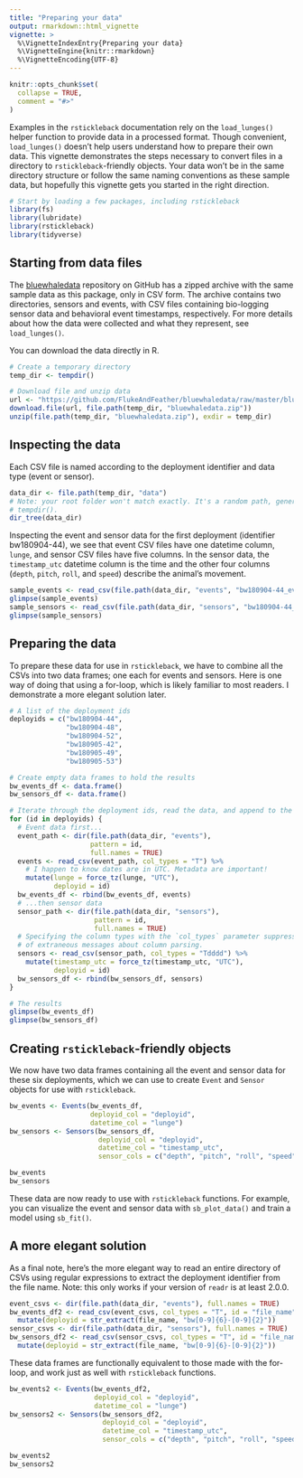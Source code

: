 ```yaml
---
title: "Preparing your data"
output: rmarkdown::html_vignette
vignette: >
  %\VignetteIndexEntry{Preparing your data}
  %\VignetteEngine{knitr::rmarkdown}
  %\VignetteEncoding{UTF-8}
---
```


```r
knitr::opts_chunk$set(
  collapse = TRUE,
  comment = "#>"
)
```

Examples in the `rstickleback` documentation rely on the `load_lunges()` helper function to provide data in a processed format. Though convenient, `load_lunges()` doesn't help users understand how to prepare their own data. This vignette demonstrates the steps necessary to convert files in a directory to `rstickleback`-friendly objects. Your data won't be in the same directory structure or follow the same naming conventions as these sample data, but hopefully this vignette gets you started in the right direction.

```r
# Start by loading a few packages, including rstickleback
library(fs)
library(lubridate)
library(rstickleback)
library(tidyverse)
```

## Starting from data files

The [bluewhaledata](https://github.com/flukeandfeather/bluewhaledata) repository on GitHub has a zipped archive with the same sample data as this package, only in CSV form. The archive contains two directories, sensors and events, with CSV files containing bio-logging sensor data and behavioral event timestamps, respectively. For more details about how the data were collected and what they represent, see `load_lunges()`. 

You can download the data directly in R.

```r
# Create a temporary directory
temp_dir <- tempdir()

# Download file and unzip data
url <- "https://github.com/FlukeAndFeather/bluewhaledata/raw/master/bluewhaledata.zip"
download.file(url, file.path(temp_dir, "bluewhaledata.zip"))
unzip(file.path(temp_dir, "bluewhaledata.zip"), exdir = temp_dir)
```

## Inspecting the data

Each CSV file is named according to the deployment identifier and data type (event or sensor).

```r
data_dir <- file.path(temp_dir, "data")
# Note: your root folder won't match exactly. It's a random path, generated by
# tempdir().
dir_tree(data_dir)
```

Inspecting the event and sensor data for the first deployment (identifier bw180904-44), we see that event CSV files have one datetime column, `lunge`, and sensor CSV files have five columns. In the sensor data, the `timestamp_utc` datetime column is the time and the other four columns (`depth`, `pitch`, `roll`, and `speed`) describe the animal's movement.

```r
sample_events <- read_csv(file.path(data_dir, "events", "bw180904-44_events.csv"))
glimpse(sample_events)
sample_sensors <- read_csv(file.path(data_dir, "sensors", "bw180904-44_sensors.csv"))
glimpse(sample_sensors)
```

## Preparing the data

To prepare these data for use in `rstickleback`, we have to combine all the CSVs into two data frames; one each for events and sensors. Here is one way of doing that using a for-loop, which is likely familiar to most readers. I demonstrate a more elegant solution later.

```r
# A list of the deployment ids
deployids = c("bw180904-44",
              "bw180904-48",
              "bw180904-52",
              "bw180905-42",
              "bw180905-49",
              "bw180905-53")

# Create empty data frames to hold the results
bw_events_df <- data.frame()
bw_sensors_df <- data.frame()

# Iterate through the deployment ids, read the data, and append to the results
for (id in deployids) {
  # Event data first...
  event_path <- dir(file.path(data_dir, "events"), 
                    pattern = id, 
                    full.names = TRUE)
  events <- read_csv(event_path, col_types = "T") %>% 
    # I happen to know dates are in UTC. Metadata are important!
    mutate(lunge = force_tz(lunge, "UTC"),
           deployid = id)
  bw_events_df <- rbind(bw_events_df, events)
  # ...then sensor data
  sensor_path <- dir(file.path(data_dir, "sensors"), 
                     pattern = id, 
                     full.names = TRUE)
  # Specifying the column types with the `col_types` parameter suppresses a lot
  # of extraneous messages about column parsing.
  sensors <- read_csv(sensor_path, col_types = "Tdddd") %>% 
    mutate(timestamp_utc = force_tz(timestamp_utc, "UTC"),
           deployid = id)
  bw_sensors_df <- rbind(bw_sensors_df, sensors)
}

# The results
glimpse(bw_events_df)
glimpse(bw_sensors_df)
```

## Creating `rstickleback`-friendly objects

We now have two data frames containing all the event and sensor data for these six deployments, which we can use to create `Event` and `Sensor` objects for use with `rstickleback`.

```r
bw_events <- Events(bw_events_df, 
                    deployid_col = "deployid", 
                    datetime_col = "lunge")
bw_sensors <- Sensors(bw_sensors_df,
                      deployid_col = "deployid",
                      datetime_col = "timestamp_utc", 
                      sensor_cols = c("depth", "pitch", "roll", "speed"))

bw_events
bw_sensors
```

These data are now ready to use with `rstickleback` functions. For example, you can visualize the event and sensor data with `sb_plot_data()` and train a model using `sb_fit()`.

## A more elegant solution

As a final note, here's the more elegant way to read an entire directory of CSVs using regular expressions to extract the deployment identifier from the file name. Note: this only works if your version of `readr` is at least 2.0.0.

```r
event_csvs <- dir(file.path(data_dir, "events"), full.names = TRUE)
bw_events_df2 <- read_csv(event_csvs, col_types = "T", id = "file_name") %>% 
  mutate(deployid = str_extract(file_name, "bw[0-9]{6}-[0-9]{2}"))
sensor_csvs <- dir(file.path(data_dir, "sensors"), full.names = TRUE)
bw_sensors_df2 <- read_csv(sensor_csvs, col_types = "T", id = "file_name") %>% 
  mutate(deployid = str_extract(file_name, "bw[0-9]{6}-[0-9]{2}"))
```

These data frames are functionally equivalent to those made with the for-loop, and work just as well with `rstickleback` functions.

```r
bw_events2 <- Events(bw_events_df2, 
                     deployid_col = "deployid", 
                     datetime_col = "lunge")
bw_sensors2 <- Sensors(bw_sensors_df2,
                       deployid_col = "deployid",
                       datetime_col = "timestamp_utc", 
                       sensor_cols = c("depth", "pitch", "roll", "speed"))

bw_events2
bw_sensors2
```
